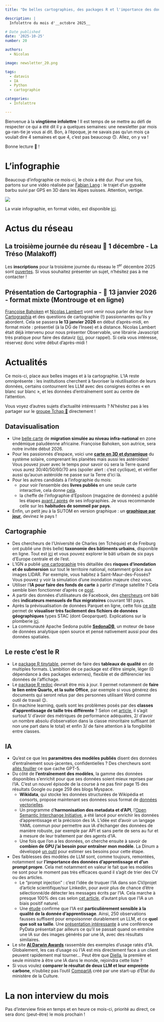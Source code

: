 ```yaml
---
title: "De belles cartographies, des packages R et l'importance des données d'entraînement pour l'IA"

description: |
  Infolettre du mois d'__octobre 2025__

# Date published
date: '2025-10-25'
number: 20

authors:
  - Nicolas

image: newsletter_20.png

tags:
  - datavis
  - IA
  - Python
  - cartographie 

categories:
  - Infolettre

---
```



Bienvenue à la **vingtième infolettre** ! Il est temps de se mettre au défi de respecter ce qui a été dit il y a quelques semaines: une newsletter par mois ga-ran-tie je vous ai dit. Bon, à l'époque, je ne savais pas qu'un mois ça voulait dire 4 semaines et que 4, c'est pas beaucoup 🙃. Allez, on y va !  

Bonne lecture 📔 ! 

# L'infographie

Beaucoup d'infographie ce mois-ci, le choix a été dur. Pour une fois, partons sur une vidéo réalisée par [Fabian Lang](https://www.fabianlang.net/schweizer-bergwelten/) : le trajet d'un gypaète barbu suivi par GPS en 3D dans les Alpes suisses. Attention, vertige. 

![](2025_10_gypaete.png)

La vraie infographie, en format vidéo, est disponible [ici](https://www.linkedin.com/posts/fbnlng_vulture-beardedvulture-cartography-activity-7274787245021188097-L9vj).

# Actus du réseau

##  La troisième journée du réseau 📅 1 décembre - La Tréso (Malakoff)
Les **inscriptions** pour la troisième journée du réseau le 1^er^ décembre 2025 sont [ouvertes](https://www.eventbrite.com/e/billets-3e-journee-du-reseau-des-data-scientists-1664052518879?aff=oddtdtcreator). Si vous souhaitez présenter un sujet, n'hésitez pas à me contacter ! 

## Présentation de Cartographia - 📅 13 janvier 2026 - format mixte (Montrouge et en ligne)
[Françoise Bahoken](https://bsky.app/profile/fbahoken.bsky.social) et [Nicolas Lambert](https://bsky.app/profile/neocarto.bsky.social) vont venir nous parler de leur livre [Cartographia](https://neocarto.hypotheses.org/22669) et des questions de cartographie (!) passionnantes qu'ils y abordent. Cela se passera **le 13 janvier 2026** en début d'après-midi, en format mixte : présentiel (à la DG de l'Insee) et à distance. Nicolas Lambert était déjà intervenu pour nous présenter Observable, une librairie Javascript très pratique pour faire des dataviz ([ici](../../talk/presentation-dobservable-par-nicolas-lambert/index.qmd), pour rappel). Si cela vous intéresse, réservez donc votre début d'après-midi ! 

# Actualités
Ce mois-ci, place aux belles images et à la cartographie. L'IA reste omniprésente : les institutions cherchent à favoriser la réutilisation de leurs données, certains contournent les LLM avec des consignes écrites « en blanc sur blanc »,  et les données d'entraînement sont au centre de l'attention.






::: {.callout-tip}
Vous voyez d'autres sujets d'actualité intéressants ? N'hésitez pas à les partager sur le [groupe Tchap 💬](https://tchap.gouv.fr/#/room/#ssphub:agent.finances.tchap.gouv.fr) directement !
:::

## Datavisualisation
- Une [belle carte](https://neocarto.hypotheses.org/21980) de **migration simulée au niveau infra-national** en zone endémique paludéenne africaine. Françoise Bahoken, son autrice, sera notre invitée début 2026.  
- Pour les passionnés d'espace, voici une [**carte en 3D et dynamique**](https://atlasof.space/) du système solaire, comprenant les planètes mais aussi les astéroïdes! Vous pouvez jouer avec le temps pour savoir où sera la Terre quand vous aurez 30/40/50/60/70 ans (spoiler alert : c'est cyclique), et vérifier aussi qu'aucun astéroïde ne passe sur la Terre d'ici là. 
- Pour les autres candidats à l'infographie du mois: 
  - pour voir l'ensemble des **livres publiés** en une seule carte interactive, cela donne [cela](https://phiresky.github.io/isbn-visualization/?).
  - la cheffe de l’infographie d’Epsiloon (magazine de données) a publié les étapes [avant / après](https://www.figma.com/proto/C8xDR9mlWX8kBV0crJr1IK/Les-infographies-d-Epsiloon?page-id=3102%3A2581&node-id=3102-2979&viewport=1040%2C640%2C0.18&t=h0dF40xsTRgqYfJi-8&scaling=scale-down-width&content-scaling=fixed&starting-point-node-id=3102%3A2583&hide-ui=1) de ses infographies. Je vous recommande celle sur les **habitudes de sommeil par pays**. 
- Enfin, un petit jeu à la SUTOM en version graphique : un [**graphique par jour**](https://chartle.cc/), devinez le pays ! 


## Cartographie
- Des chercheurs de l'Université de Charles (en Tchéquie) et de Freiburg ont publié une (très belle) **taxonomie des bâtiments urbains**, disponible en ligne. Tout est [ici](https://urbantaxonomy.org) et vous pouvez explorer le bâti urbain de six pays d'Europe centrale et de l'est.  
- L'IGN a publié [une cartographie](https://www.ign.fr/publications-de-l-ign/institut/kiosque/publications/atlas_anthropocene/2025/Atlas-2025-risque-inondation.pdf) très détaillée des **risques d'inondation et de submersion** sur tout le territoire national, notamment grâce aux images LIDAR. Par exemple, vous habitez à Saint-Maur-des-Fossés? Vous pouvez y voir la simulation d'une inondation majeure chez vous.   
- Utiliser l'**IA pour faire des fonds de carte** à partir d'image satellite ? Cela semble bien fonctionner d'après ce [post](https://www.linkedin.com/posts/davidoesch_map-generation-geospatial-activity-7379129420801875968-yNzj).
- A partir des données d'utilisateurs de Facebook, des [chercheurs](https://www.pnas.org/doi/10.1073/pnas.2409418122) ont bâti des **indicateurs mensuels de flux migratoires** couvrant 181 pays. 
- Après la prévisualisation de données Parquet en ligne, cette fois [ce site](https://developmentseed.org/stac-map/) permet de **visualiser très facilement des fichiers de données géographiques** types STAC (dont Geoparquet). Explications sur la plomberie [ici](https://developmentseed.org/blog/2025-09-02-stacmap/).
- La communauté Apache Sedona publie [**SedonaDB**](https://sedona.apache.org/latest/blog/2025/09/24/introducing-sedonadb-a-single-node-analytical-database-engine-with-geospatial-as-a-first-class-citizen/), un moteur de base de données analytique open source et pensé nativement aussi pour des données spatiales. 

## Le reste c'est le R
- Le [package R tinytable](https://vincentarelbundock.github.io/tinytable/), permet de faire des **tableaux de qualité** en de multiples formats. L'ambition de ce package est d'être simple, léger (0 dépendance à des packages externes), flexible et de différencier les données de l'affichage. 
- Le [package R redoc](https://r-consortium.org/all-projects/2025-group-1.html#reviving-redoc) devrait être mis à jour. Il permet notamment de **faire le lien entre Quarto, et la suite Office**, par exemple si vous générez des documents qui seront relus par des personnes utilisant Word comme outil de travail 😉.  
- En machine learning, quels sont les problèmes posés par des **classes d'apprentissage de taille très différente** ? Selon cet [article](https://datascience.stackexchange.com/questions/134389/is-class-imbalance-really-a-problem-in-machine-learning), il s'agit surtout 1/ d'avoir des métriques de performance adéquates, 2/ d'avoir un nombre absolu d'observation dans la classe minoritaire suffisant (et non une part dans le total) et enfin 3/ de faire attention à la fongibilité entre classes.   

## IA
- Qu'est ce que les **paramètres des modèles publiés** disent des données d'entraînement sous-jacentes, confidentielles ? Des chercheurs sont [allés fouiller](https://fi-le.net/oss/) ce que cache GPT-5. 
- Du côté de **l'entraînement des modèles**, la gamme des données disponibles s'enrichit pour que ses données soient mieux reprises par l'IA. C'est un nouvel épisode de la course à ne pas finir page 15 des résultats Google ou page 259 des blogs Myspace.  
  - **Wikidata**, qui stocke les données structurées de Wikipédia et consorts, propose  maintenant ses données sous format de [données vectorielles](https://www.wikidata.org/wiki/Wikidata:Embedding_Project/October_1_2025_Release). 
  - Un programme d'**harmonisation des metadata et d'API**, l'[Open Semantic Interchange Initiative](https://www.snowflake.com/en/blog/open-semantic-interchange-ai-standard/), a été lancé pour enrichir les données d'apprentissage et la précision des IA. L'idée est d'avoir un langage YAML commun pour permettre aux IA d'échanger des données de manière robuste, par exemple par API et sans perte de sens au fur et à mesure de leur traitement par des agents d'IA. 
  - Une fois que l'on a les données, on cherche ensuite à savoir de **combien de GPU j'ai besoin pour entraîner mon modèle**. La Dinum a développé [un outil](https://github.com/etalab-ia/InfraScale) pour estimer ses besoins pour cette étape. 
- Des faiblesses des modèles de LLM sont, comme toujours, remontées, notamment sur **l'importance des données d'apprentissage et d'un prompt propre**. Cela met notamment en valeur le fait que les modèles ne sont pour le moment pas très efficaces quand il s'agit de trier des CV ou des articles.
  - Le "prompt injection" : c'est l'idée de truquer l'IA dans son CV/projet d'article scientifique/sur Linkedin, pour avoir plus de chance d'être sélectionné/de détecter les messages écrits par l'IA. Cela marche à presque 100% des cas selon [cet article](https://arxiv.org/pdf/2509.10248), d'autant plus que l'IA a un biais positif naturel. 
  - Une [étude](https://www.anthropic.com/research/small-samples-poison) confirme que l'IA est **particulièrement sensible à la qualité de la donnée d'apprentissage**. Ainsi, 250 observations fausses suffisent pour empoisonner durablement un LLM, et ce **quel que soit sa taille**. Une [présentation intéressante](https://www.youtube.com/watch?v=zKW8sVIOCTY) à une conférence PyData présentait par ailleurs ce qu'il se passait quand on entraîne une IA sur des images générés par une IA, avec des résultats similaires.  
- Le site [**AI Darwin Awards**](https://aidarwinawards.org/nominees-2025.html) rassemble des exemples d'usage ratés d'IA. Globalement, les cas d'usage où l'IA est mis directement face à un client peuvent rapidement mal tourner...  Peut être que [Diella](https://www.politico.eu/article/albania-apppoints-worlds-first-virtual-minister-edi-rama-diella/), la première et seule ministre à être une IA dans le monde, rejoindra cette liste ?
- Si vous voulez **comparer le résultat de deux LLM et leur empreinte carbone**, n'oubliez pas l'outil [ComparIA](https://comparia.beta.gouv.fr/) créé par une start-up d'État du ministère de la Culture.

# La non interview du mois
Pas d'interview finie en temps et en heure ce mois-ci, priorité au direct, ce sera donc (peut-être) le mois prochain ! 

